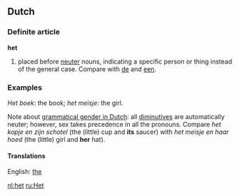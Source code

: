 ==Dutch==
===Definite article===
'''het'''

# placed before [[neuter]] nouns, indicating a specific person or thing instead of the general case. Compare with [[de]] and [[een]].

=== Examples === 

''Het boek'': the book; ''het meisje'': the girl.

Note about [[grammatical gender in Dutch]]: all [[diminutive|diminutives]] are automatically neuter; however, sex takes precedence in all the pronouns. Compare ''het kopje en zijn schotel'' (the (little) cup and '''its''' saucer) with ''het meisje en haar hoed'' (the (little) girl and '''her''' hat).

==== Translations ====
English: [[the]]

[[nl:het]]
[[ru:Het]]